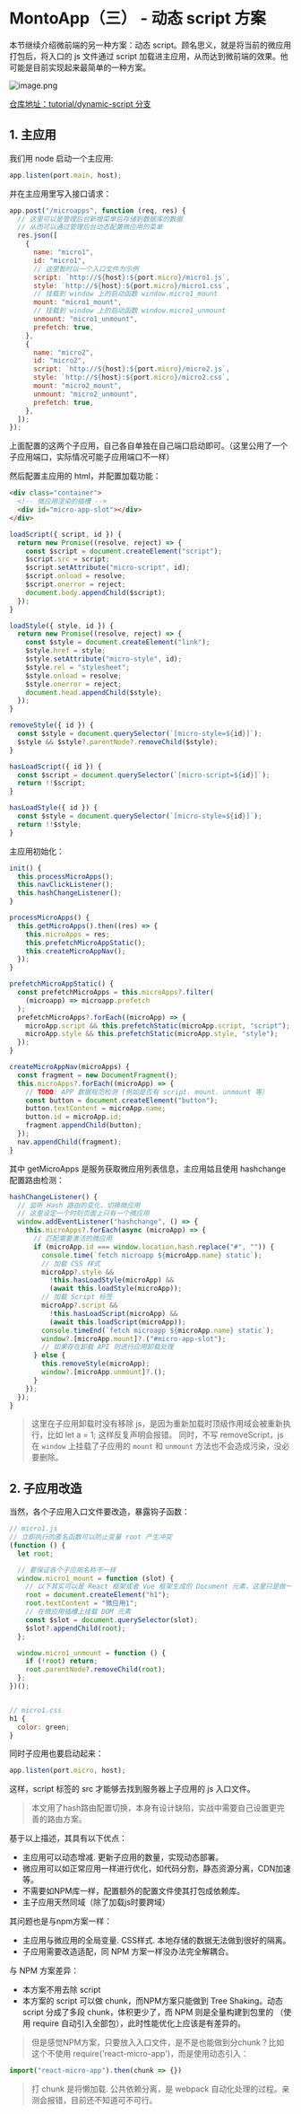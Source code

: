 # MontoApp（三） - 动态 script 方案

本节继续介绍微前端的另一种方案：动态 script。顾名思义，就是将当前的微应用打包后，将入口的 js 文件通过 script 加载进主应用，从而达到微前端的效果。他可能是目前实现起来最简单的一种方案。

![image.png](/images/2024-1-8/2024-1-8-3.png)

[仓库地址：tutorial/dynamic-script 分支](https://github.com/duheng1992/monto-app/tree/tutorial/dynamic-script)

## 1. 主应用

我们用 node 启动一个主应用:

```js
app.listen(port.main, host);
```

并在主应用里写入接口请求：

```js
app.post("/microapps", function (req, res) {
  // 这里可以是管理后台新增菜单后存储到数据库的数据
  // 从而可以通过管理后台动态配置微应用的菜单
  res.json([
    {
      name: "micro1",
      id: "micro1",
      // 这里暂时以一个入口文件为示例
      script: `http://${host}:${port.micro}/micro1.js`,
      style: `http://${host}:${port.micro}/micro1.css`,
      // 挂载到 window 上的启动函数 window.micro1_mount
      mount: "micro1_mount",
      // 挂载到 window 上的启动函数 window.micro1_unmount
      unmount: "micro1_unmount",
      prefetch: true,
    },
    {
      name: "micro2",
      id: "micro2",
      script: `http://${host}:${port.micro}/micro2.js`,
      style: `http://${host}:${port.micro}/micro2.css`,
      mount: "micro2_mount",
      unmount: "micro2_unmount",
      prefetch: true,
    },
  ]);
});
```

上面配置的这两个子应用，自己各自单独在自己端口启动即可。（这里公用了一个子应用端口，实际情况可能子应用端口不一样）


然后配置主应用的 html，并配置加载功能：

```html
<div class="container">
  <!-- 微应用渲染的插槽 -->
  <div id="micro-app-slot"></div>
</div>
```

```js
loadScript({ script, id }) {
  return new Promise((resolve, reject) => {
    const $script = document.createElement("script");
    $script.src = script;
    $script.setAttribute("micro-script", id);
    $script.onload = resolve;
    $script.onerror = reject;
    document.body.appendChild($script);
  });
}

loadStyle({ style, id }) {
  return new Promise((resolve, reject) => {
    const $style = document.createElement("link");
    $style.href = style;
    $style.setAttribute("micro-style", id);
    $style.rel = "stylesheet";
    $style.onload = resolve;
    $style.onerror = reject;
    document.head.appendChild($style);
  });
}

removeStyle({ id }) {
  const $style = document.querySelector(`[micro-style=${id}]`);
  $style && $style?.parentNode?.removeChild($style);
}

hasLoadScript({ id }) {
  const $script = document.querySelector(`[micro-script=${id}]`);
  return !!$script;
}

hasLoadStyle({ id }) {
  const $style = document.querySelector(`[micro-style=${id}]`);
  return !!$style;
}
```

主应用初始化：

```js
init() {
  this.processMicroApps();
  this.navClickListener();
  this.hashChangeListener();
}

processMicroApps() {
  this.getMicroApps().then((res) => {
    this.microApps = res;
    this.prefetchMicroAppStatic();
    this.createMicroAppNav();
  });
}

prefetchMicroAppStatic() {
  const prefetchMicroApps = this.microApps?.filter(
    (microapp) => microapp.prefetch
  );
  prefetchMicroApps?.forEach((microApp) => {
    microApp.script && this.prefetchStatic(microApp.script, "script");
    microApp.style && this.prefetchStatic(microApp.style, "style");
  });
}

createMicroAppNav(microApps) {
  const fragment = new DocumentFragment();
  this.microApps?.forEach((microApp) => {
    // TODO: APP 数据规范检测 (例如是否有 script. mount. unmount 等）
    const button = document.createElement("button");
    button.textContent = microApp.name;
    button.id = microApp.id;
    fragment.appendChild(button);
  });
  nav.appendChild(fragment);
}
```

其中 getMicroApps 是服务获取微应用列表信息，主应用姑且使用 hashchange 配置路由检测：

```js
hashChangeListener() {
  // 监听 Hash 路由的变化，切换微应用
  // 这里设定一个时刻页面上只有一个微应用
  window.addEventListener("hashchange", () => {
    this.microApps?.forEach(async (microApp) => {
      // 匹配需要激活的微应用
      if (microApp.id === window.location.hash.replace("#", "")) {
        console.time(`fetch microapp ${microApp.name} static`);
        // 加载 CSS 样式
        microApp?.style &&
          !this.hasLoadStyle(microApp) &&
          (await this.loadStyle(microApp));
        // 加载 Script 标签
        microApp?.script &&
          !this.hasLoadScript(microApp) &&
          (await this.loadScript(microApp));
        console.timeEnd(`fetch microapp ${microApp.name} static`);
        window?.[microApp.mount]?.("#micro-app-slot");
        // 如果存在卸载 API 则进行应用卸载处理
      } else {
        this.removeStyle(microApp);
        window?.[microApp.unmount]?.();
      }
    });
  });
}
```

> 这里在子应用卸载时没有移除 js，是因为重新加载时顶级作用域会被重新执行，比如 let a = 1; 这样反复声明会报错。
> 同时，不写 removeScript，js 在 `window` 上挂载了子应用的 `mount` 和 `unmount` 方法也不会造成污染，没必要删除。

## 2. 子应用改造

当然，各个子应用入口文件要改造，暴露钩子函数：

```js
// micro1.js
// 立即执行的匿名函数可以防止变量 root 产生冲突
(function () {
  let root;

  // 要保证各个子应用名称不一样
  window.micro1_mount = function (slot) {
    // 以下其实可以是 React 框架或者 Vue 框架生成的 Document 元素，这里只是做一个简单的示例
    root = document.createElement("h1");
    root.textContent = "微应用1";
    // 在微应用插槽上挂载 DOM 元素
    const $slot = document.querySelector(slot);
    $slot?.appendChild(root);
  };

  window.micro1_unmount = function () {
    if (!root) return;
    root.parentNode?.removeChild(root);
  };
})();


// micro1.css
h1 {
  color: green;
}
```

同时子应用也要启动起来：

```js
app.listen(port.micro, host);
```
这样，script 标签的 src 才能够去找到服务器上子应用的 js 入口文件。

> 本文用了hash路由配置切换，本身有设计缺陷，实战中需要自己设置更完善的路由方案。

基于以上描述，其具有以下优点：

- 主应用可以动态增减. 更新子应用的数量，实现动态部署。
- 微应用可以如正常应用一样进行优化，如代码分割，静态资源分离，CDN加速等。
- 不需要如NPM库一样，配置额外的配置文件使其打包成依赖库。
- 主子应用天然同域（除了加载js时要跨域）

其问题也是与npm方案一样：

- 主应用与微应用的全局变量. CSS样式. 本地存储的数据无法做到很好的隔离。
- 子应用需要改造适配，同 NPM 方案一样没办法完全解耦合。

与 NPM 方案差异：

- 本方案不用去除 script
- 本方案的 script 可以做 chunk，而NPM方案只能做到 Tree Shaking。动态 script 分成了多段 chunk，体积更少了，而 NPM 则是全量构建到包里的 （使用 require 自动引入全部包），此时性能优化上应该是有差异的。

> 但是感觉NPM方案，只要放入入口文件，是不是也能做到分chunk？比如这个不使用 require('react-micro-app')，而是使用动态引入：

```js
import("react-micro-app").then(chunk => {})
```

> 打 chunk 是将懒加载. 公共依赖分离，是 webpack 自动化处理的过程。亲测会报错，目前还不知道可不可行。
